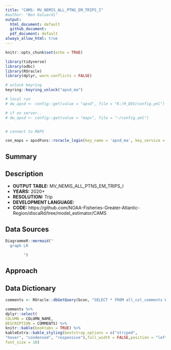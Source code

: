 ```yaml
---
title: "CAMS: MV_NEMIS_ALL_PTNS_EM_TRIPS_I"
#author: "Ben Galuardi"
output:
  html_document: default
  github_document:
  pdf_document: default
always_allow_html: true
---
```


```r
knitr::opts_chunk$set(echo = TRUE)

library(tidyverse)
library(odbc)
library(ROracle)
library(dplyr, warn.conflicts = FALSE)

# unlock keyring
keyring::keyring_unlock("apsd_ma")

# local run
# dw_apsd <- config::get(value = "apsd", file = "K:/R_DEV/config.yml")

# if on server..
# dw_apsd <- config::get(value = "maps", file = "~/config.yml")


# connect to MAPS

con_maps = apsdFuns::roracle_login(key_name = 'apsd_ma', key_service = 'maps')

```

## Summary



## Description

- **OUTPUT TABLE:** MV_NEMIS_ALL_PTNS_EM_TRIPS_I
- **YEARS:** 2020+
- **RESOLUTION:** Trip
- **DEVELOPMENT LANGUAGE:** 
- **CODE:** https://github.com/NOAA-Fisheries-Greater-Atlantic-Region/discaRd/tree/model_estimator/CAMS


## Data Sources


```r
DiagrammeR::mermaid("
  graph LR

        ")
```

## Approach



## Data Dictionary

```r
comments <- ROracle::dbGetQuery(bcon, "SELECT * FROM all_col_comments WHERE owner = 'MAPS' AND table_name = 'MV_NEMIS_ALL_PTNS_EM_TRIPS_I'")

comments %>%
dplyr::select(
COLUMN = COLUMN_NAME,
DESCRIPTION = COMMENTS) %>%
knitr::kable(booktabs = TRUE) %>%
kableExtra::kable_styling(bootstrap_options = c("striped", 
"hover", "condensed", "responsive"),full_width = FALSE,position = "left", fixed_thead = TRUE,
font_size = 10)
```


